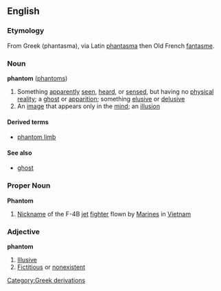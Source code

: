 ==English==
===Etymology===
From Greek (phantasma), via Latin [[phantasma]] then Old French [[fantasme]].

===Noun===
'''phantom''' ([[phantoms]])

#Something [[apparently]] [[seen]], [[heard]], or [[sense]]d, but having no [[physical]] [[reality]]; a [[ghost]] or [[apparition]]; something [[elusive]] or [[delusive]]
#An [[image]] that appears only in the [[mind]]; an [[illusion]]

====Derived terms====
*[[phantom limb]]

====See also====
*[[ghost]]

===Proper Noun===
'''Phantom'''

#[[Nickname]] of the F-4B [[jet]] [[fighter]] flown by [[Marine]]s in [[Vietnam]]

===Adjective===
'''phantom'''

#[[Illusive]]
#[[Fictitious]] or [[nonexistent]]

[[Category:Greek derivations]]